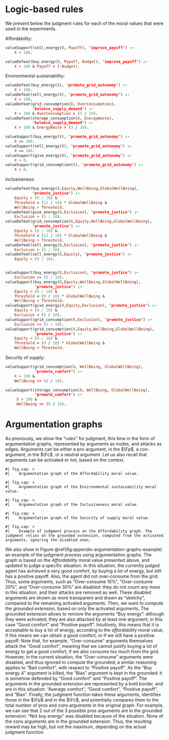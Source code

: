 <!--
This file contains the appendices relative to the 2nd contribution only
(symbolic judging agents).
-->

# Logic-based rules {#appendix-logic-rules}

We present below the judgment rules for each of the moral values that were used in the experiments.

Affordability:
```prolog
valueSupport(sell_energy(X, Payoff), "improve_payoff") :-
    X > 100.

valueDefeat(buy_energy(X, Payoff, Budget), "improve_payoff") :-
    X > 100 & Payoff < (-Budget).
```

Environmental sustainability:
```prolog
valueDefeat(buy_energy(X), "promote_grid_autonomy") :-
    X > 100.
valueDefeat(sell_energy(X), "promote_grid_autonomy") :-
    X > 100.
valueDefeat(grid_consumption(X, OverConsumption),
            "balance_supply_demand") :-
    X > 100 & OverConsumption > (3 / 10).
valueDefeat(storage_consumption(X, EnergyWaste),
            "balance_supply_demand") :-
    X > 100 & EnergyWaste > (3 / 10).

valueSupport(buy_energy(X), "promote_grid_autonomy") :-
    X <= 100.
valueSupport(sell_energy(X), "promote_grid_autonomy") :-
    X <= 100.
valueSupport(give_energy(X), "promote_grid_autonomy") :-
    X > 0.
valueSupport(grid_consumption(X), "promote_grid_autonomy") :-
    X > 0.
```

Inclusiveness:
```prolog
valueDefeat(buy_energy(X,Equity,WellBeing,GlobalWellBeing),
            "promote_justice") :-
    Equity < (9 / 10) &
    Threshold = (12 / 10) * GlobalWellBeing &
    WellBeing > Threshold.
valueDefeat(give_energy(X,Exclusion), "promote_justice") :-
    Exclusion > (5 / 10).
valueDefeat(grid_consumption(X,Equity,WellBeing,GlobalWellBeing),
            "promote_justice") :-
    Equity < (9 / 10) &
    Threshold = (12 / 10) * GlobalWellBeing &
    WellBeing > Threshold.
valueDefeat(sell_energy(X,Exclusion), "promote_justice") :-
    Exclusion > (5 / 10).
valueDefeat(sell_energy(X,Equity), "promote_justice") :-
    Equity < (9 / 10).


valueSupport(buy_energy(X,Exclusion), "promote_justice") :-
    Exclusion >= (5 / 10).
valueSupport(buy_energy(X,Equity,WellBeing,GlobalWellBeing),
             "promote_justice") :-
    Equity < (9 / 10) &
    Threshold = (9 / 10) * GlobalWellBeing &
    WellBeing < Threshold.
valueSupport(give_energy(X,Equity,Exclusion), "promote_justice") :-
    Equity < (9 / 10) &
    Exclusion < (5 / 10).
valueSupport(grid_consumption(X,Exclusion), "promote_justice") :-
    Exclusion >= (5 / 10).
valueSupport(grid_consumption(X,Equity,WellBeing,GlobalWellBeing),
             "promote_justice") :-
    Equity < (9 / 10) &
    Threshold = (9 / 10) * GlobalWellBeing &
    WellBeing < Threshold.
```

Security of supply:
```prolog
valueSupport(grid_consumption(X, WellBeing, GlobalWellBeing),
             "promote_comfort") :-
    X > 100 &
    WellBeing >= (8 / 10).

valueSupport(storage_consumption(X, WellBeing, GlobalWellBeing),
             "promote_comfort") :-
     X > 100 &
     WellBeing >= (8 / 10).
```

# Argumentation graphs {#appendix-argumentation-graphs}

As previously, we show the "rules" for judgment, this time in the form of argumentation graphs, represented by arguments as nodes, and attacks as edges.
Arguments can be either a pro-argument, in the $\Fp$, a con-argument, in the $\Fc$, or a neutral argument.
Let us also recall that arguments can be activated or not, based on the context.

```drawio
#| fig.cap: >
#|    Argumentation graph of the Affordability moral value.
```

```drawio
#| fig.cap: >
#|    Argumentation graph of the Environmental sustainability moral value.
```

```drawio
#| fig.cap: >
#|    Argumentation graph of the Inclusiveness moral value.
```

```drawio
#| fig.cap: >
#|    Argumentation graph of the Security of supply moral value.
```

```drawio
#| fig.cap: >
#|    Example of judgment process on the Affordability graph. The judgment relies on the grounded extension, computed from the activated arguments, ignoring the disabled ones.
```

We also show in Figure \@ref(fig:appendix-argumentation-graphs-example) an example of the judgment process using argumentation graphs.
The graph is based on the *Affordability* moral value presented above, and updated to judge a specific situation.
In this situation, the currently judged agent has achieved a very good comfort, by buying a lot of energy, but still has a positive payoff.
Also, the agent did not over-consume from the grid.
Thus, some arguments, such as "Over-consume 10%", "Over-consume 20%", and "Over-consume 30%" are disabled: they do not count any more in this situation, and their attacks are removed as well.
These disabled arguments are shown as more transparent and drawn as "sketchy", compared to the remaining activated arguments.
Then, we want to compute the *grounded extension*, based on only the activated arguments.
The grounded extension allows to remove the arguments "Buy energy": although they were activated, they are also attacked by at least one argument, in this case "Good comfort" and "Positive payoff".
Intuitively, this means that it is acceptable to buy a lot of energy, according to the *affordability* moral value, if this means we can obtain a good comfort, or if we still have a positive payoff.
Note that, for example, "Over-consume" arguments themselves attack the "Good comfort", meaning that we cannot justify buying a lot of energy to get a good comfort, if we also consume too much from the grid.
However, in the current situation, the "Over-consume" arguments were disabled, and thus ignored to compute the grounded; a similar reasoning applies to "Bad comfort", with respect to "Positive payoff".
As the "Buy energy 4" argument is killed, the "Bias" argument is kept in the grounded: it is somehow defended by "Good comfort" and "Positive payoff".
The arguments in the grounded extension are represented by a bold border, and are in this situation: "Average comfort", "Good comfort", "Positive payoff", and "Bias".
Finally, the judgment function takes these arguments, identifies those in the $\Fp$ and in the $\Fc$, and potentially compares them to the total number of pros and cons arguments in the original graph.
For example, we can see that 2 out of the 3 possible pros arguments are in the grounded extension: "Not buy energy" was disabled because of the situation.
None of the cons arguments are in the grounded extension.
Thus, the resulting reward may be high, but not the maximum, depending on the actual judgment function.

